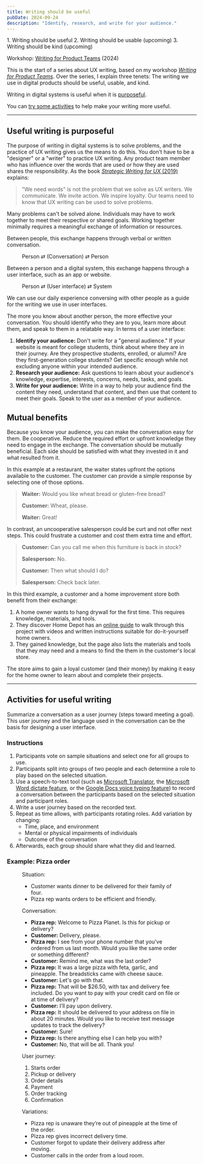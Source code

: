 ```yaml
---
title: Writing should be useful
pubDate: 2024-09-24
description: "Identify, research, and write for your audience."
---
```



<Aside label="UX writing series">
1. Writing should be useful
2. Writing should be usable (upcoming)
3. Writing should be kind (upcoming)

Workshop: [Writing for Product Teams](https://github.com/basham/swit-workshop-writing) (2024)
</Aside>

This is the start of a series about UX writing, based on my workshop [*Writing for Product Teams*](https://github.com/basham/swit-workshop-writing). Over the series, I explain three tenets: The writing we use in digital products should be useful, usable, and kind.

Writing in digital systems is useful when it is [purposeful](#useful-writing-is-purposeful).

You can [try some activities](#activities-for-useful-writing) to help make your writing more useful.

---

## Useful writing is purposeful

The purpose of writing in digital systems is to solve problems, and the practice of UX writing gives us the means to do this. You don't have to be a "designer" or a "writer" to practice UX writing. Any product team member who has influence over the words that are used or how they are used shares the responsibility. As the book [*Strategic Writing for UX* (2019)](https://www.oreilly.com/library/view/strategic-writing-for/9781492049388/) explains:

> "We need words" is not the problem that we solve as UX writers. We communicate. We invite action. We inspire loyalty. Our teams need to know that UX writing can be used to solve problems.

Many problems can't be solved alone. Individuals may have to work together to meet their respective or shared goals. Working together minimally requires a meaningful exchange of information or resources.

Between people, this exchange happens through verbal or written conversation.

<Figure>
Person ⇄ (Conversation) ⇄ Person
</Figure>

Between a person and a digital system, this exchange happens through a user interface, such as an app or website.

<Figure>
Person ⇄ (User interface) ⇄ System
</Figure>

We can use our daily experience conversing with other people as a guide for the writing we use in user interfaces.

The more you know about another person, the more effective your conversation. You should identify who they are to you, learn more about them, and speak to them in a relatable way. In terms of a user interface:

1. **Identify your audience:** Don't write for a "general audience." If your website is meant for college students, think about where they are in their journey. Are they prospective students, enrolled, or alumni? Are they first-generation college students? Get specific enough while not excluding anyone within your intended audience.
2. **Research your audience:** Ask questions to learn about your audience's knowledge, expertise, interests, concerns, needs, tasks, and goals.
3. **Write for your audience:** Write in a way to help your audience find the content they need, understand that content, and then use that content to meet their goals. Speak to the user as a member of your audience.

## Mutual benefits

Because you know your audience, you can make the conversation easy for them. Be cooperative. Reduce the required effort or upfront knowledge they need to engage in the exchange. The conversation should be mutually beneficial. Each side should be satisfied with what they invested in it and what resulted from it.

In this example at a restaurant, the waiter states upfront the options available to the customer. The customer can provide a simple response by selecting one of those options.

> **Waiter:** Would you like wheat bread or gluten-free bread?
>
> **Customer:** Wheat, please.
>
> **Waiter:** Great!

In contrast, an uncooperative salesperson could be curt and not offer next steps. This could frustrate a customer and cost them extra time and effort.

> **Customer:** Can you call me when this furniture is back in stock?
>
> **Salesperson:** No.
>
> **Customer:** Then what should I do?
>
> **Salesperson:** Check back later.

In this third example, a customer and a home improvement store both benefit from their exchange:

1. A home owner wants to hang drywall for the first time. This requires knowledge, materials, and tools.
2. They discover Home Depot has an [online guide](https://www.homedepot.com/c/ah/how-to-hang-drywall/9ba683603be9fa5395fab90cbb4826d) to walk through this project with videos and written instructions suitable for do-it-yourself home owners.
3. They gained knowledge, but the page also lists the materials and tools that they may need and a means to find the them in the customer's local store.

The store aims to gain a loyal customer (and their money) by making it easy for the home owner to learn about and complete their projects.

---

## Activities for useful writing

Summarize a conversation as a user journey (steps toward meeting a goal). This user journey and the language used in the conversation can be the basis for designing a user interface.

### Instructions

1. Participants vote on sample situations and select one for all groups to use.
2. Participants split into groups of two people and each determine a role to play based on the selected situation.
3. Use a speech-to-text tool (such as [Microsoft Translator](https://translator.microsoft.com), the [Microsoft Word dictate feature](https://support.microsoft.com/en-us/office/dictate-your-documents-in-word-3876e05f-3fcc-418f-b8ab-db7ce0d11d3c), or the [Google Docs voice typing feature](https://support.google.com/docs/answer/4492226)) to record a conversation between the participants based on the selected situation and participant roles.
3. Write a user journey based on the recorded text.
4. Repeat as time allows, with participants rotating roles. Add variation by changing:
	- Time, place, and environment
	- Mental or physical impairments of individuals
	- Outcome of the conversation
5. Afterwards, each group should share what they did and learned.

### Example: Pizza order

<Figure>
Situation:

- Customer wants dinner to be delivered for their family of four.
- Pizza rep wants orders to be efficient and friendly.

Conversation:

- **Pizza rep:** Welcome to Pizza Planet. Is this for pickup or delivery?
- **Customer:** Delivery, please.
- **Pizza rep:** I see from your phone number that you’ve ordered from us last month. Would you like the same order or something different?
- **Customer:** Remind me, what was the last order?
- **Pizza rep:** It was a large pizza with feta, garlic, and pineapple. The breadsticks came with cheese sauce.
- **Customer:** Let's go with that.
- **Pizza rep:** That will be $26.50, with tax and delivery fee included. Do you want to pay with your credit card on file or at time of delivery?
- **Customer:** I’ll pay upon delivery.
- **Pizza rep:** It should be delivered to your address on file in about 20 minutes. Would you like to receive text message updates to track the delivery?
- **Customer:** Sure!
- **Pizza rep:** Is there anything else I can help you with?
- **Customer:** No, that will be all. Thank you!

User journey:

1. Starts order
2. Pickup or delivery
3. Order details
4. Payment
5. Order tracking
6. Confirmation

Variations:

- Pizza rep is unaware they’re out of pineapple at the time of the order.
- Pizza rep gives incorrect delivery time.
- Customer forgot to update their delivery address after moving.
- Customer calls in the order from a loud room.
</Figure>
